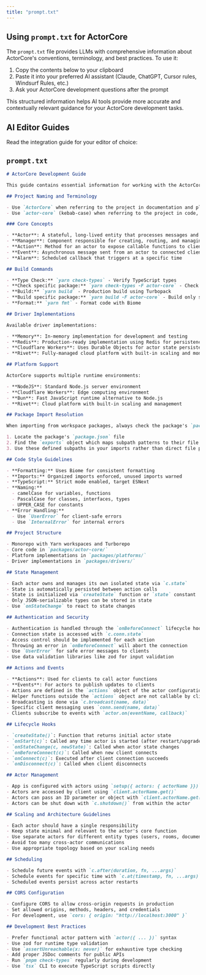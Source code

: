 ```yaml
---
title: "prompt.txt"
---
```


## Using `prompt.txt` for ActorCore

The `prompt.txt` file provides LLMs with comprehensive information about ActorCore's conventions, terminology, and best practices. To use it:

1. Copy the contents below to your clipboard
2. Paste it into your preferred AI assistant (Claude, ChatGPT, Cursor rules, Windsurf Rules, etc.)
3. Ask your ActorCore development questions after the prompt

This structured information helps AI tools provide more accurate and contextually relevant guidance for your ActorCore development tasks.

## AI Editor Guides

Read the integration guide for your editor of choice:

<CardGroup cols={3}>
  <Card title="Cursor" href="/llm/cursor" horizontal={true} />
  <Card title="Windsurf" href="/llm/windsurf" horizontal={true} />
  <Card title="Claude Code" href="/llm/claude" horizontal={true} />
</CardGroup>

## `prompt.txt`

````markdown prompt.txt
# ActorCore Development Guide

This guide contains essential information for working with the ActorCore project.

## Project Naming and Terminology

- Use `ActorCore` when referring to the project in documentation and plain English
- Use `actor-core` (kebab-case) when referring to the project in code, package names, and imports

### Core Concepts

- **Actor**: A stateful, long-lived entity that processes messages and maintains state
- **Manager**: Component responsible for creating, routing, and managing actor instances
- **Action**: Method for an actor to expose callable functions to clients
- **Event**: Asynchronous message sent from an actor to connected clients
- **Alarm**: Scheduled callback that triggers at a specific time

## Build Commands

- **Type Check:** `yarn check-types` - Verify TypeScript types
- **Check specific package:** `yarn check-types -F actor-core` - Check only specified package
- **Build:** `yarn build` - Production build using Turbopack
- **Build specific package:** `yarn build -F actor-core` - Build only specified package
- **Format:** `yarn fmt` - Format code with Biome

## Driver Implementations

Available driver implementations:

- **Memory**: In-memory implementation for development and testing
- **Redis**: Production-ready implementation using Redis for persistence and pub/sub
- **Cloudflare Workers**: Uses Durable Objects for actor state persistence
- **Rivet**: Fully-managed cloud platform with built-in scaling and monitoring

## Platform Support

ActorCore supports multiple runtime environments:

- **NodeJS**: Standard Node.js server environment
- **Cloudflare Workers**: Edge computing environment
- **Bun**: Fast JavaScript runtime alternative to Node.js
- **Rivet**: Cloud platform with built-in scaling and management

## Package Import Resolution

When importing from workspace packages, always check the package's `package.json` file under the `exports` field to determine the correct import paths:

1. Locate the package's `package.json` file
2. Find the `exports` object which maps subpath patterns to their file locations
3. Use these defined subpaths in your imports rather than direct file paths

## Code Style Guidelines

- **Formatting:** Uses Biome for consistent formatting
- **Imports:** Organized imports enforced, unused imports warned
- **TypeScript:** Strict mode enabled, target ESNext
- **Naming:** 
  - camelCase for variables, functions
  - PascalCase for classes, interfaces, types
  - UPPER_CASE for constants
- **Error Handling:** 
  - Use `UserError` for client-safe errors
  - Use `InternalError` for internal errors

## Project Structure

- Monorepo with Yarn workspaces and Turborepo
- Core code in `packages/actor-core/`
- Platform implementations in `packages/platforms/`
- Driver implementations in `packages/drivers/`

## State Management

- Each actor owns and manages its own isolated state via `c.state`
- State is automatically persisted between action calls
- State is initialized via `createState` function or `state` constant
- Only JSON-serializable types can be stored in state
- Use `onStateChange` to react to state changes

## Authentication and Security

- Authentication is handled through the `onBeforeConnect` lifecycle hook
- Connection state is accessed with `c.conn.state`
- Access control should be implemented for each action
- Throwing an error in `onBeforeConnect` will abort the connection
- Use `UserError` for safe error messages to clients
- Use data validation libraries like zod for input validation

## Actions and Events

- **Actions**: Used for clients to call actor functions
- **Events**: For actors to publish updates to clients
- Actions are defined in the `actions` object of the actor configuration
- Helper functions outside the `actions` object are not callable by clients
- Broadcasting is done via `c.broadcast(name, data)`
- Specific client messaging uses `conn.send(name, data)`
- Clients subscribe to events with `actor.on(eventName, callback)`

## Lifecycle Hooks

- `createState()`: Function that returns initial actor state
- `onStart(c)`: Called any time actor is started (after restart/upgrade)
- `onStateChange(c, newState)`: Called when actor state changes
- `onBeforeConnect(c)`: Called when new client connects
- `onConnect(c)`: Executed after client connection succeeds
- `onDisconnect(c)`: Called when client disconnects

## Actor Management

- App is configured with actors using `setup({ actors: { actorName }})` followed by `serve(app)`
- Actors are accessed by client using `client.actorName.get()`
- Actors can pass an ID parameter or object with `client.actorName.get(id)` or `client.actorName.get({key: value})`
- Actors can be shut down with `c.shutdown()` from within the actor

## Scaling and Architecture Guidelines

- Each actor should have a single responsibility
- Keep state minimal and relevant to the actor's core function
- Use separate actors for different entity types (users, rooms, documents)
- Avoid too many cross-actor communications
- Use appropriate topology based on your scaling needs

## Scheduling

- Schedule future events with `c.after(duration, fn, ...args)`
- Schedule events for specific time with `c.at(timestamp, fn, ...args)`
- Scheduled events persist across actor restarts

## CORS Configuration

- Configure CORS to allow cross-origin requests in production
- Set allowed origins, methods, headers, and credentials
- For development, use `cors: { origin: "http://localhost:3000" }`

## Development Best Practices

- Prefer functional actor pattern with `actor({ ... })` syntax
- Use zod for runtime type validation
- Use `assertUnreachable(x: never)` for exhaustive type checking
- Add proper JSDoc comments for public APIs
- Run `pnpm check-types` regularly during development
- Use `tsx` CLI to execute TypeScript scripts directly
````

